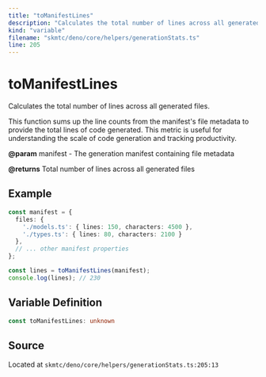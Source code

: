 ```yaml
---
title: "toManifestLines"
description: "Calculates the total number of lines across all generated files."
kind: "variable"
filename: "skmtc/deno/core/helpers/generationStats.ts"
line: 205
---
```


# toManifestLines

Calculates the total number of lines across all generated files.

This function sums up the line counts from the manifest's file metadata
to provide the total lines of code generated. This metric is useful
for understanding the scale of code generation and tracking productivity.


**@param** manifest - The generation manifest containing file metadata

**@returns** Total number of lines across all generated files


## Example

```typescript
const manifest = {
  files: {
    './models.ts': { lines: 150, characters: 4500 },
    './types.ts': { lines: 80, characters: 2100 }
  },
  // ... other manifest properties
};

const lines = toManifestLines(manifest);
console.log(lines); // 230
```

## Variable Definition

```typescript
const toManifestLines: unknown
```

## Source

Located at `skmtc/deno/core/helpers/generationStats.ts:205:13`
